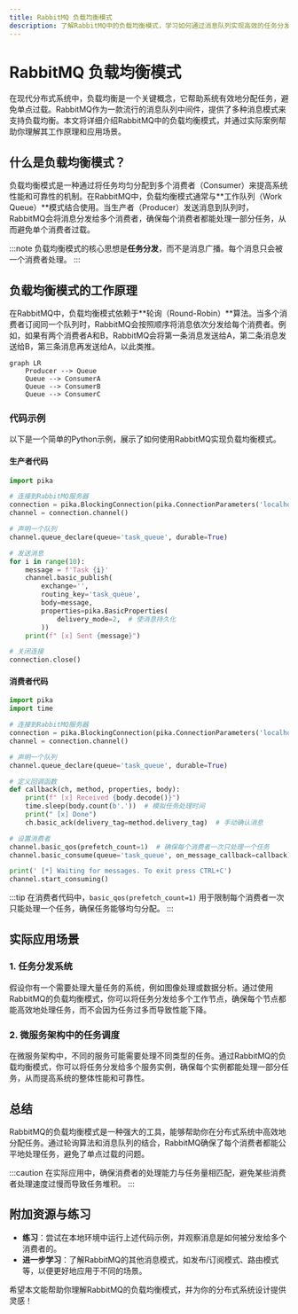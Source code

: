 ```yaml
---
title: RabbitMQ 负载均衡模式
description: 了解RabbitMQ中的负载均衡模式，学习如何通过消息队列实现高效的任务分发和资源利用。
---
```


# RabbitMQ 负载均衡模式

在现代分布式系统中，负载均衡是一个关键概念，它帮助系统有效地分配任务，避免单点过载。RabbitMQ作为一款流行的消息队列中间件，提供了多种消息模式来支持负载均衡。本文将详细介绍RabbitMQ中的负载均衡模式，并通过实际案例帮助你理解其工作原理和应用场景。

## 什么是负载均衡模式？

负载均衡模式是一种通过将任务均匀分配到多个消费者（Consumer）来提高系统性能和可靠性的机制。在RabbitMQ中，负载均衡模式通常与**工作队列（Work Queue）**模式结合使用。当生产者（Producer）发送消息到队列时，RabbitMQ会将消息分发给多个消费者，确保每个消费者都能处理一部分任务，从而避免单个消费者过载。

:::note
负载均衡模式的核心思想是**任务分发**，而不是消息广播。每个消息只会被一个消费者处理。
:::

## 负载均衡模式的工作原理

在RabbitMQ中，负载均衡模式依赖于**轮询（Round-Robin）**算法。当多个消费者订阅同一个队列时，RabbitMQ会按照顺序将消息依次分发给每个消费者。例如，如果有两个消费者A和B，RabbitMQ会将第一条消息发送给A，第二条消息发送给B，第三条消息再发送给A，以此类推。

```mermaid
graph LR
    Producer --> Queue
    Queue --> ConsumerA
    Queue --> ConsumerB
    Queue --> ConsumerC
```

### 代码示例

以下是一个简单的Python示例，展示了如何使用RabbitMQ实现负载均衡模式。

#### 生产者代码

```python
import pika

# 连接到RabbitMQ服务器
connection = pika.BlockingConnection(pika.ConnectionParameters('localhost'))
channel = connection.channel()

# 声明一个队列
channel.queue_declare(queue='task_queue', durable=True)

# 发送消息
for i in range(10):
    message = f'Task {i}'
    channel.basic_publish(
        exchange='',
        routing_key='task_queue',
        body=message,
        properties=pika.BasicProperties(
            delivery_mode=2,  # 使消息持久化
        ))
    print(f" [x] Sent {message}")

# 关闭连接
connection.close()
```

#### 消费者代码

```python
import pika
import time

# 连接到RabbitMQ服务器
connection = pika.BlockingConnection(pika.ConnectionParameters('localhost'))
channel = connection.channel()

# 声明一个队列
channel.queue_declare(queue='task_queue', durable=True)

# 定义回调函数
def callback(ch, method, properties, body):
    print(f" [x] Received {body.decode()}")
    time.sleep(body.count(b'.'))  # 模拟任务处理时间
    print(" [x] Done")
    ch.basic_ack(delivery_tag=method.delivery_tag)  # 手动确认消息

# 设置消费者
channel.basic_qos(prefetch_count=1)  # 确保每个消费者一次只处理一个任务
channel.basic_consume(queue='task_queue', on_message_callback=callback)

print(' [*] Waiting for messages. To exit press CTRL+C')
channel.start_consuming()
```

:::tip
在消费者代码中，`basic_qos(prefetch_count=1)` 用于限制每个消费者一次只能处理一个任务，确保任务能够均匀分配。
:::

## 实际应用场景

### 1. 任务分发系统

假设你有一个需要处理大量任务的系统，例如图像处理或数据分析。通过使用RabbitMQ的负载均衡模式，你可以将任务分发给多个工作节点，确保每个节点都能高效地处理任务，而不会因为任务过多而导致性能下降。

### 2. 微服务架构中的任务调度

在微服务架构中，不同的服务可能需要处理不同类型的任务。通过RabbitMQ的负载均衡模式，你可以将任务分发给多个服务实例，确保每个实例都能处理一部分任务，从而提高系统的整体性能和可靠性。

## 总结

RabbitMQ的负载均衡模式是一种强大的工具，能够帮助你在分布式系统中高效地分配任务。通过轮询算法和消息队列的结合，RabbitMQ确保了每个消费者都能公平地处理任务，避免了单点过载的问题。

:::caution
在实际应用中，确保消费者的处理能力与任务量相匹配，避免某些消费者处理速度过慢而导致任务堆积。
:::

## 附加资源与练习

- **练习**：尝试在本地环境中运行上述代码示例，并观察消息是如何被分发给多个消费者的。
- **进一步学习**：了解RabbitMQ的其他消息模式，如发布/订阅模式、路由模式等，以便更好地应用于不同的场景。

希望本文能帮助你理解RabbitMQ的负载均衡模式，并为你的分布式系统设计提供灵感！